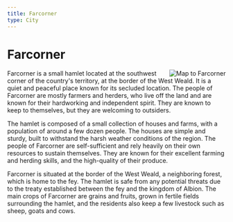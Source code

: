 ```yaml
---
title: Farcorner
type: City
---
```



# Farcorner
<img src={townMap} className="md:w-64 md:ml-4 p-1 border" alt="Map to Farcorner" align="right" />

Farcorner is a small hamlet located at the southwest corner of the country's territory, at the border of the West Weald. It is a quiet and peaceful place known for its secluded location. The people of Farcorner are mostly farmers and herders, who live off the land and are known for their hardworking and independent spirit. They are known to keep to themselves, but they are welcoming to outsiders.

The hamlet is composed of a small collection of houses and farms, with a population of around a few dozen people. The houses are simple and sturdy, built to withstand the harsh weather conditions of the region. The people of Farcorner are self-sufficient and rely heavily on their own resources to sustain themselves. They are known for their excellent farming and herding skills, and the high-quality of their produce.

Farcorner is situated at the border of the West Weald, a neighboring forest, which is home to the fey. The hamlet is safe from any potential threats due to the treaty established between the fey and the kingdom of Albion. The main crops of Farcorner are grains and fruits, grown in fertile fields surrounding the hamlet, and the residents also keep a few livestock such as sheep, goats and cows.

